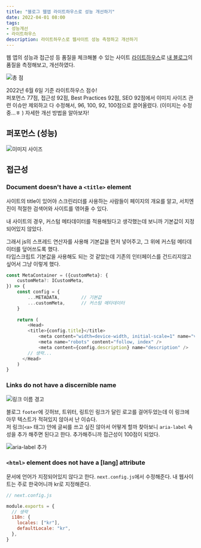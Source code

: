 ```yaml
---
title: "블로그 웹앱 라이트하우스로 성능 개선하기"
date: 2022-04-01 08:00
tags:
- 성능개선
- 라이트하우스
description: 라이트하우스로 웹사이트 성능 측정하고 개선하기
---
```


웹 앱의 성능과 접근성 등 품질을 체크해볼 수 있는 사이트 [라이트하우스](https://web.dev/measure)로
[내 블로그](https://haeun.vercel.app)의 품질을 측정해보고, 개선하였다.

![총 점](/images/blog/2204/score.png)

2022년 6월 6일 기준 라이트하우스 점수!  
퍼포먼스 77점, 접근성 92점, Best Practices 92점, SEO 92점에서
이미지 사이즈 관련 이슈만 제외하고 다 수정해서, 96, 100, 92, 100점으로 끌어올렸다. (이미지는 수정중...ㅎ )
자세한 개선 방법을 알아보자!

## 퍼포먼스 (성능)

![이미지 사이즈](/images/blog/2204/imgsize.png)

## 접근성

### Document doesn't have a `<title>` element

사이트의 title이 있어야 스크린리더를 사용하는 사람들이 페이지의 개요를 알고, 서치엔진이 적절한 검색어와 사이트를 엮어줄 수 있다.

내 사이트의 경우, 커스텀 메타데이터를 적용해뒀다고 생각했는데 보니까 기본값이 지정되어있지 않았다.

그래서 js의 스프레드 연산자를 사용해 기본값을 먼저 넣어주고, 그 위에 커스텀 메타데이터를 덮어쓰도록 했다.  
타입스크립트 기본값을 사용해도 되는 것 같았는데 기존의 인터페이스를 건드리지않고 싶어서 그냥 이렇게 했다.

```js
const MetaContainer = ({customMeta}: {
    customMeta?: ICustomMeta,
}) => {
    const config = { 
        ...METADATA,        // 기본값
        ...customMeta,      // 커스텀 메타데이터
    } 
    
    return (
        <Head>
        <title>{config.title}</title>
            <meta content="width=device-width, initial-scale=1" name="viewport" />
            <meta name="robots" content="follow, index" />
            <meta content={config.description} name="description" />
        // 생략...
      </Head>
    )
}
```

### Links do not have a discernible name

![링크 이름 경고](/images/blog/2204/link.png)

블로그 `footer`에 깃허브, 트위터, 링트인 링크가 달린 로고를 걸어두었는데 이 링크에 아무 텍스트가 적혀있지 않아서 난 이슈다.  
저 링크(`<a>` 태그) 안에 글씨를 쓰고 싶진 않아서 어떻게 할까 찾아보니 `aria-label` 속성을 추가 해주면 된다고 한다. 추가해주니까 접근성이 100점이 되었다.

![aria-label 추가](/images/blog/2204/aria.png)

### `<html>` element does not have a [lang] attribute

문서에 언어가 지정되어있지 않다고 한다. `next.config.js`에서 수정해준다. 내 웹사이트는 주로 한국어니까 kr로 지정해준다.

```js
// next.config.js

module.exports = {
  // 생략
  i18n: {
    locales: ["kr"],
    defaultLocale: "kr",
  },
}
```

